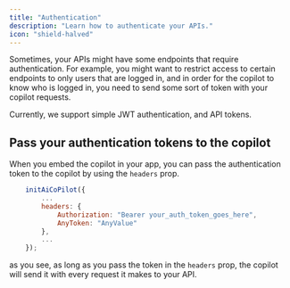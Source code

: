 ```yaml
---
title: "Authentication"
description: "Learn how to authenticate your APIs."
icon: "shield-halved"
---
```


Sometimes, your APIs might have some endpoints that require authentication. For example, you might want to restrict access to certain endpoints to only users that are logged in, and in order for the copilot to
know who is logged in, you need to send some sort of token with your copilot requests.

Currently, we support simple JWT authentication, and API tokens.

## Pass your authentication tokens to the copilot

When you embed the copilot in your app, you can pass the authentication token to the copilot by using the `headers` prop.

```javascript
    initAiCoPilot({
        ...
        headers: {
            Authorization: "Bearer your_auth_token_goes_here",
            AnyToken: "AnyValue"
        },
        ...
    });
```

as you see, as long as you pass the token in the `headers` prop, the copilot will send it with every request it makes to your API.
